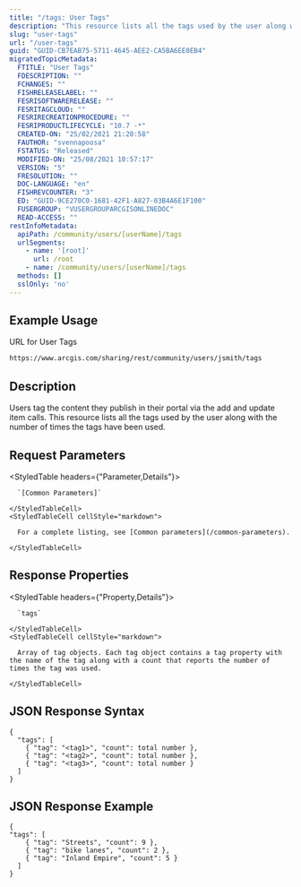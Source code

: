```yaml
---
title: "/tags: User Tags"
description: "This resource lists all the tags used by the user along with the number of times the tags have been used."
slug: "user-tags"
url: "/user-tags"
guid: "GUID-CB7EAB75-5711-4645-AEE2-CA5BA6EE0EB4"
migratedTopicMetadata:
  FTITLE: "User Tags"
  FDESCRIPTION: ""
  FCHANGES: ""
  FISHRELEASELABEL: ""
  FESRISOFTWARERELEASE: ""
  FESRITAGCLOUD: ""
  FESRIRECREATIONPROCEDURE: ""
  FESRIPRODUCTLIFECYCLE: "10.7 -*"
  CREATED-ON: "25/02/2021 21:20:58"
  FAUTHOR: "svennapoosa"
  FSTATUS: "Released"
  MODIFIED-ON: "25/08/2021 10:57:17"
  VERSION: "5"
  FRESOLUTION: ""
  DOC-LANGUAGE: "en"
  FISHREVCOUNTER: "3"
  ED: "GUID-9CE270C0-1681-42F1-A827-03B4A6E1F100"
  FUSERGROUP: "VUSERGROUPARCGISONLINEDOC"
  READ-ACCESS: ""
restInfoMetadata:
  apiPath: /community/users/[userName]/tags
  urlSegments:
    - name: '[root]'
      url: /root
    - name: /community/users/[userName]/tags
  methods: []
  sslOnly: 'no'
---
```


## Example Usage

URL for User Tags

```markdown
https://www.arcgis.com/sharing/rest/community/users/jsmith/tags
``` 

## Description

Users tag the content they publish in their portal via the add and update item calls. This resource lists all the tags used by the user along with the number of times the tags have been used. 

## Request Parameters 

<StyledTable headers={"Parameter,Details"}>
  <StyledTableRow>
    <StyledTableCell cellStyle="markdown">

      `[Common Parameters]` 

    </StyledTableCell>
    <StyledTableCell cellStyle="markdown">

      For a complete listing, see [Common parameters](/common-parameters).

    </StyledTableCell>
  </StyledTableRow>
</StyledTable>

## Response Properties

<StyledTable headers={"Property,Details"}>
  <StyledTableRow>
    <StyledTableCell cellStyle="markdown">

      `tags` 

    </StyledTableCell>
    <StyledTableCell cellStyle="markdown">

      Array of tag objects. Each tag object contains a tag property with the name of the tag along with a count that reports the number of times the tag was used.

    </StyledTableCell>
  </StyledTableRow>
</StyledTable>

## JSON Response Syntax

```other
{
  "tags": [
    { "tag": "<tag1>", "count": total number },
    { "tag": "<tag2>", "count": total number },
    { "tag": "<tag3>", "count": total number }
  ]
}          
``` 

## JSON Response Example

```other
{
"tags": [
    { "tag": "Streets", "count": 9 },
    { "tag": "bike lanes", "count": 2 },
    { "tag": "Inland Empire", "count": 5 }
  ]
}          
```

 
